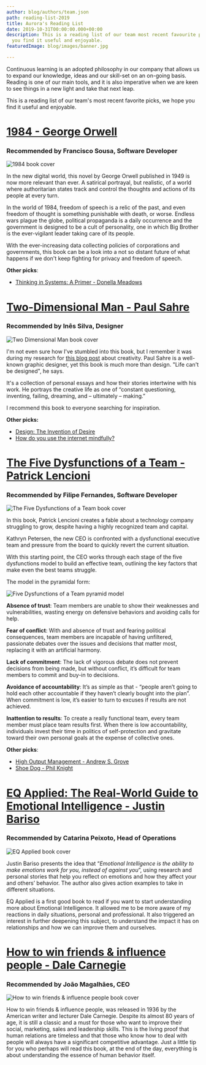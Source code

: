 ```yaml
---
author: blog/authors/team.json
path: reading-list-2019
title: Aurora's Reading List
date: 2019-10-31T00:00:00.000+00:00
description: This is a reading list of our team most recent favourite picks, we hope
  you find it useful and enjoyable.
featuredImage: blog/images/banner.jpg

---
```

Continuous learning is an adopted philosophy in our company that allows us to expand our knowledge, ideas and our skill-set on an on-going basis. Reading is one of our main tools, and it is also imperative when we are keen to see things in a new light and take that next leap.

This is a reading list of our team's most recent favorite picks, we hope you find it useful and enjoyable.

# [1984 - George Orwell](https://www.amazon.com/1984-George-Orwell/dp/1328869334/ref=sr_1_1?keywords=1984+-+George+Orwell&qid=1572436615&sr=8-1)

### Recommended by Francisco Sousa, Software Developer

![1984 book cover](blog/images/1984.jpg)

In the new digital world, this novel by George Orwell published in 1949 is now more relevant than ever. A satirical portrayal, but realistic, of a world where authoritarian states track and control the thoughts and actions of its people at every turn.

In the world of 1984, freedom of speech is a relic of the past, and even freedom of thought is something punishable with death, or worse. Endless wars plague the globe, political propaganda is a daily occurrence and the government is designed to be a cult of personality, one in which Big Brother is the ever-vigilant leader taking care of its people.

With the ever-increasing data collecting policies of corporations and governments, this book can be a look into a not so distant future of what happens if we don't keep fighting for privacy and freedom of speech.

**Other picks**:

* [Thinking in Systems: A Primer - Donella Meadows](https://www.amazon.com/Thinking-Systems-Donella-H-Meadows/dp/1603580557/ref=sr_1_1?keywords=thinking+in+systems&qid=1572534483&sr=8-1)

# [Two-Dimensional Man - Paul Sahre](https://www.amazon.com/Two-Dimensional-Man/dp/B07K3668VL/ref=sr_1_fkmr0_1?keywords=two-dimensional+men+-+paul+satre&qid=1572436658&sr=8-1-fkmr0)

### Recommended by Inês Silva, Designer

![Two Dimensional Man book cover](blog/images/2Dman.jpg)

I'm not even sure how I've stumbled into this book, but I remember it was during my research for [this blog post](https://auroradigital.co/blog/articles/how-to-stay-creative-while-working-on-product-design) about creativity. Paul Sahre is a well-known graphic designer, yet this book is much more than design. "Life can't be designed", he says.

It's a collection of personal essays and how their stories intertwine with his work. He portrays the creative life as one of “constant questioning, inventing, failing, dreaming, and – ultimately – making.”

I recommend this book to everyone searching for inspiration.

**Other picks:**

* [Design: The Invention of Desire](https://www.amazon.com/Design-Invention-Desire-Jessica-Helfand/dp/0300205090)
* [How do you use the internet mindfully?](https://thecreativeindependent.com/library/how-do-you-use-the-internet-mindfully/)

# [The Five Dysfunctions of a Team - Patrick Lencioni](https://www.amazon.com/Five-Dysfunctions-Team-Leadership-Fable/dp/B000079XXR/ref=sr_1_1?keywords=The+Five+Dysfunctions+of+a+Team+-+Patrick+Lencioni&qid=1572436685&s=audible&sr=1-1)

### Recommended by Filipe Fernandes, Software Developer

![The Five Dysfunctions of a Team book cover](blog/images/5team.jpg)

In this book, Patrick Lencioni creates a fable about a technology company struggling to grow, despite having a highly recognized team and capital.

Kathryn Petersen, the new CEO is confronted with a dysfunctional executive team and pressure from the board to quickly revert the current situation.

With this starting point, the CEO works through each stage of the five dysfunctions model to build an effective team, outlining the key factors that make even the best teams struggle.

The model in the pyramidal form:

![Five Dysfunctions of a Team pyramid model](blog/images/five-dysfunctions-pyramid.jpg)

**Absence of trust**: Team members are unable to show their weaknesses and vulnerabilities, wasting energy on defensive behaviors and avoiding calls for help.

**Fear of conflict**: With and absence of trust and fearing political consequences, team members are incapable of having unfiltered, passionate debates over the issues and decisions that matter most, replacing it with an artificial harmony.

**Lack of commitment**: The lack of vigorous debate does not prevent decisions from being made, but without conflict, it’s difficult for team members to commit and buy-in to decisions.

**Avoidance of accountability**: It’s as simple as that - “people aren’t going to hold each other accountable if they haven’t clearly bought into the plan”. When commitment is low, it’s easier to turn to excuses if results are not achieved.

**Inattention to results**: To create a really functional team, every team member must place team results first. When there is low accountability, individuals invest their time in politics of self-protection and gravitate toward their own personal goals at the expense of collective ones.

**Other picks**:

* [High Output Management - Andrew S. Grove](https://www.amazon.com/High-Output-Management-Andrew-Grove/dp/0679762884/ref=sr_1_1?crid=3IAHFLQ1IP9GR&keywords=high+output+management&qid=1572534648&sprefix=high+output+%2Caps%2C251&sr=8-1)
* [Shoe Dog - Phil Knight](https://www.amazon.com/Shoe-Dog-Memoir-Creator-Nike/dp/1501135929/ref=sr_1_1?keywords=shoe+dog&qid=1572534776&sr=8-1)

# [EQ Applied: The Real-World Guide to Emotional Intelligence - Justin Bariso](https://www.amazon.com/EQ-Applied-Real-World-Emotional-Intelligence/dp/B07RTC1NX5/ref=sr_1_1?keywords=EQ+Applied%3A+The+Real-World+Guide+to+Emotional+Intelligence+-+Justin+Bariso&qid=1572436778&s=audible&sr=1-1)

### Recommended by Catarina Peixoto, Head of Operations

![EQ Applied book cover](blog/images/eq-applied.jpg)

Justin Bariso presents the idea that “_Emotional Intelligence is the ability to make emotions work for you, instead of against you_”, using research and personal stories that help you reflect on emotions and how they affect your and others’ behavior. The author also gives action examples to take in different situations.

EQ Applied is a first good book to read if you want to start understanding more about Emotional Intelligence. It allowed me to be more aware of my reactions in daily situations, personal and professional. It also triggered an interest in further deepening this subject, to understand the impact it has on relationships and how we can improve them and ourselves.

# [How to win friends & influence people - Dale Carnegie](https://www.amazon.com/How-Win-Friends-Influence-People/dp/B0006IU7JK/ref=sr_1_1?keywords=How+to+win+friends+%26+influence+people+-+Dale+Carnegie&qid=1572436793&s=audible&sr=1-1)

### Recommended by João Magalhães, CEO

![How to win friends & influence people book cover](blog/images/winfriends.jpg)

How to win friends & influence people, was released in 1936 by the American writer and lecturer Dale Carnegie. Despite its almost 80 years of age, it is still a classic and a must for those who want to improve their social, marketing, sales and leadership skills. This is the living proof that human relations are timeless and that those who know how to deal with people will always have a significant competitive advantage. Just a little tip for you who perhaps will read this book, at the end of the day, everything is about understanding the essence of human behavior itself.